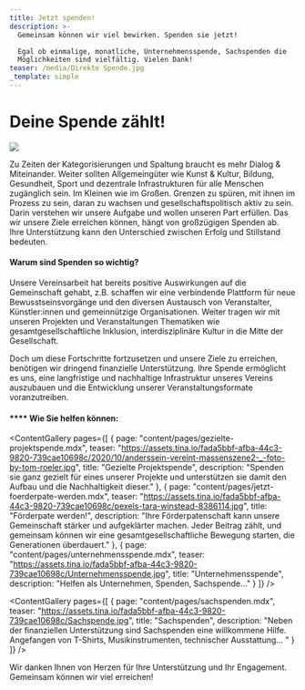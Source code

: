 ```yaml
---
title: Jetzt spenden!
description: >-
  Gemeinsam können wir viel bewirken. Spenden sie jetzt!

  Egal ob einmalige, monatliche, Unternehmensspende, Sachspenden die
  Möglichkeiten sind vielfältig. Vielen Dank!
teaser: /media/Direkte Spende.jpg
_template: simple
---
```


# Deine Spende zählt!

![](/media/JedeSZ.jpg)

Zu Zeiten der Kategorisierungen und Spaltung braucht es mehr Dialog & Miteinander. Weiter sollten Allgemeingüter wie Kunst & Kultur, Bildung, Gesundheit, Sport und dezentrale Infrastrukturen für alle Menschen zugänglich sein. Im Kleinen wie im Großen. Grenzen zu spüren, mit ihnen im Prozess zu sein, daran zu wachsen und gesellschaftspolitisch aktiv zu sein. Darin verstehen wir unsere Aufgabe und wollen unseren Part erfüllen.
Das wir unsere Ziele erreichen können, hängt von großzügigen Spenden ab. \
Ihre Unterstützung kann den Unterschied zwischen Erfolg und Stillstand bedeuten.

#### **Warum sind Spenden so wichtig?**

Unsere Vereinsarbeit hat bereits positive Auswirkungen auf die Gemeinschaft gehabt, z.B. schaffen wir eine verbindende Plattform für neue Bewusstseinsvorgänge und den diversen Austausch von Veranstalter, Künstler\:innen und gemeinnützige Organisationen. Weiter tragen wir mit unseren Projekten und Veranstaltungen Thematiken wie gesamtgesellschaftliche Inklusion, interdisziplinäre Kultur in die Mitte der Gesellschaft.

Doch um diese Fortschritte fortzusetzen und unsere Ziele zu erreichen, benötigen wir dringend finanzielle Unterstützung. Ihre Spende ermöglicht es uns, eine langfristige und nachhaltige Infrastruktur unseres Vereins auszubauen und die Entwicklung unserer Veranstaltungsformate voranzutreiben.

#### **** **Wie Sie helfen können:**

<ContentGallery
  pages={[
    {
      page: "content/pages/gezielte-projektspende.mdx",
      teaser:
        "https://assets.tina.io/fada5bbf-afba-44c3-9820-739cae10698c/2020/10/anderssein-vereint-massenszene2-_-foto-by-tom-roeler.jpg",
      title: "Gezielte Projektspende",
      description:
        "Spenden sie ganz gezielt für eines unserer Projekte und unterstützen sie damit den Aufbau und die Nachhaltigkeit dieser."
    },
    {
      page: "content/pages/jetzt-foerderpate-werden.mdx",
      teaser:
        "https://assets.tina.io/fada5bbf-afba-44c3-9820-739cae10698c/pexels-tara-winstead-8386114.jpg",
      title: "Förderpate werden!",
      description:
        "Ihre Förderpatenschaft kann unsere Gemeinschaft stärker und aufgeklärter machen. Jeder Beitrag zählt, und gemeinsam können wir eine gesamtgesellschaftliche Bewegung starten, die Generationen überdauert."
    },
    {
      page: "content/pages/unternehmensspende.mdx",
      teaser:
        "https://assets.tina.io/fada5bbf-afba-44c3-9820-739cae10698c/Unternehmensspende.jpg",
      title: "Unternehmensspende",
      description: "Helfen als Unternehmen, Spenden, Sachspende..."
    }
  ]}
/>

<ContentGallery
  pages={[
    {
      page: "content/pages/sachspenden.mdx",
      teaser:
        "https://assets.tina.io/fada5bbf-afba-44c3-9820-739cae10698c/Sachspende.jpg",
      title: "Sachspenden",
      description:
        "Neben der finanziellen Unterstützung sind Sachspenden eine willkommene Hilfe. Angefangen von T-Shirts, Musikinstrumenten, technischer Ausstattung... "
    }
  ]}
/>

Wir danken Ihnen von Herzen für Ihre Unterstützung und Ihr Engagement. Gemeinsam können wir viel erreichen!

<DonationForm />
